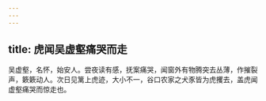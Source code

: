 ```yaml
---
---
---
```

title: 虎闻吴虚壑痛哭而走
---



吴虚壑，名怀，始安人。尝夜读有感，抚案痛哭，闻窗外有物腾突去丛薄，作摧裂声，簌簌动人。次日见篱上虎迹，大小不一，谷口农家之犬豕皆为虎攫去，盖虎闻虚壑痛哭而惊走也。